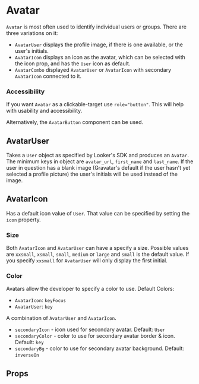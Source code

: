 
<Meta component={Avatar} title="Docs/Avatar" />

# Avatar

`Avatar` is most often used to identify individual users or groups. There are three variations on it:

- `AvatarUser` displays the profile image, if there is one available, or the user's initials.
- `AvatarIcon` displays an icon as the avatar, which can be selected with the icon prop, and has the `User` icon as default.
- `AvatarCombo` displayed `AvatarUser` or `AvatarIcon` with secondary `AvatarIcon` connected to it.

### Accessibility

If you want `Avatar` as a clickable-target use `role="button"`. This will help with usability and accessibility.

<Editor code={storyAccessible} />

Alternatively, the `AvatarButton` component can be used.

<Editor code={storyButton} />

## AvatarUser

Takes a `User` object as specified by Looker's SDK and produces an `Avatar`. The minimum keys in object are `avatar_url`, `first_name` and `last_name`. If the user in question has a blank image (Gravatar's default if the user hasn't yet selected a profile picture) the user's initials will be used instead of the image.

<Editor code={storyUser} />

## AvatarIcon

Has a default icon value of `User`. That value can be specified by setting the `icon` property.

<Editor code={storyIcon} />

### Size

Both `AvatarIcon` and `AvatarUser` can have a specify a size. Possible values are `xxsmall`, `xsmall`, `small`, `medium` or `large` and `small` is the default value. If you specify `xxsmall` for `AvatarUser` will only display the first initial.

<Editor code={storySize} />

### Color

Avatars allow the developer to specify a color to use. Default Colors:

- `AvatarIcon`: `keyFocus`
- `AvatarUser`: `key`
  <Editor code={storyColor} />

A combination of `AvatarUser` and `AvatarIcon`.

- `secondaryIcon` - icon used for secondary avatar. Default: `User`
- `secondaryColor` - color to use for secondary avatar border & icon. Default: `key`
- `secondaryBg` - color to use for secondary avatar background. Default: `inverseOn`
  <Editor code={storyCombo} />

## Props

<ArgsTable of={Avatar} exclude={excludedProps} />
